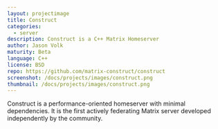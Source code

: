 ```yaml
---
layout: projectimage
title: Construct
categories:
  - server
description: Construct is a C++ Matrix Homeserver
author: Jason Volk
maturity: Beta
language: C++
license: BSD
repo: https://github.com/matrix-construct/construct
screenshot: /docs/projects/images/construct.png
thumbnail: /docs/projects/images/construct.png
---
```


Construct is a performance-oriented homeserver with minimal dependencies.
It is the first actively federating Matrix server developed independently
by the community.


